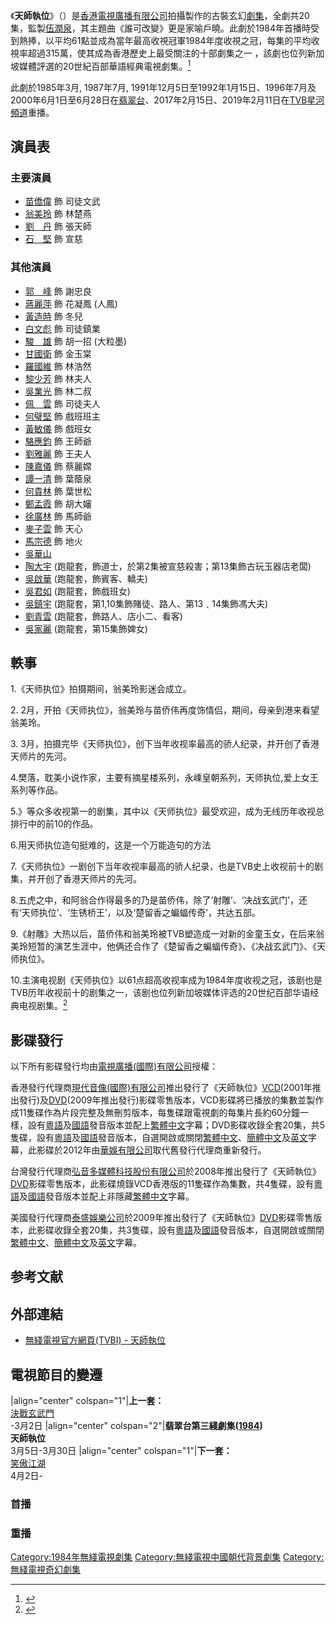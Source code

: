 {{無綫劇集 
| 中文劇名=天師執位
| 英文劇名={{lang|en|The Fearless Duo}}
| 圖像=
| 製作年份=1984年
| 海外推出日期=
| 翡翠台首播日期=1984年3月5日-3月30日
| 翡翠台首播時間=逢星期一至五 20:30-21:30 (連廣告)
| 監製=[[伍潤泉|伍潤泉]]
| 編導=[[蕭顯輝|蕭顯輝]]、[[譚銳銘|譚銳銘]]、[[吳鎮聲|吳鎮聲]]、[[范秀明|范秀明]]
| 製作統籌=[[周寶蓮|周寶蓮]]
| 助理編導=-{[[鄭美恒|鄭美恒]]}-、[[林子欣|林子欣]]、[[鄧碧殷|鄧碧殷]]、[[胡民廣|胡民廣]]
| 編劇=[[周少文|周少文]]、[[盧新燕|盧新燕]]、[[鄧特希|鄧特希]]、[[葉廣蔭|葉廣蔭]]
| 編審=[[吳　平|吳　平]]
| 集數=20
| 劇種=古裝玄幻
| 製作公司=[[香港|香港]][[電視廣播有限公司|電視廣播有限公司]]
| 主演={{nowrap|[[苗僑偉|苗僑偉]]、[[翁美玲|翁美玲]]、[[劉慶基|劉　丹]]、[[石堅|石　堅]]、<br/>[[蔣麗萍|蔣麗萍]]、[[郭峰_(演員)|郭　峰]]、[[黃造時|黃造時]]}}
| 主題曲=誰可改變
| 作曲=[[顧嘉煇|顧嘉煇]]
| 填詞=[[鄭國江|鄭國江]]
| 主唱=[[譚詠麟|譚詠麟]]
| 網頁=http://b.tvb.com/tvbi/?p=1638&preview=true TVBI
}}
《'''天師執位'''》（{{lang-en|'''The Fearless Duo'''}}）是[[香港|香港]][[電視廣播有限公司|電視廣播有限公司]]拍攝製作的古裝玄幻[[劇集|劇集]]，全劇共20集，監製[[伍潤泉|伍潤泉]]，其主題曲《誰可改變》更是家喻戶曉。此劇於1984年首播時受到熱捧，以平均61點並成為當年最高收視冠軍1984年度收視之冠，每集的平均收視率超過315萬，使其成為香港歷史上最受關注的十部劇集之一 ，該劇也位列新加坡媒體評選的20世紀百部華語經典電視劇集。<ref>{{cite web|url=https://th.tv36.com/people/pp00007115.html|title=以平均61點收視率成為1984年度收視之冠|first=|last=|author1=|date=|publisher=โดย [[Tv36|Tv36]]|accessdate=December 25, 2021|archive-date=2021-12-25|archive-url=https://web.archive.org/web/20211225151741/https://th.tv36.com/people/pp00007115.html}}</ref>

此劇於1985年3月, 1987年7月, 1991年12月5日至1992年1月15日、1996年7月及2000年6月1日至6月28日在[[翡翠台|翡翠台]]、2017年2月15日、2019年2月11日在[[TVB星河頻道|TVB星河頻道]]重播。

==演員表==
===主要演員===
*[[苗僑偉|苗僑偉]] 飾 司徒文武
*[[翁美玲|翁美玲]] 飾 林楚燕
*[[劉慶基|劉　丹]] 飾 張天師
*[[石堅|石　堅]] 飾 宣慈

===其他演員===
*[[郭峰_(演員)|郭　峰]] 飾 謝忠良
*[[蔣麗萍|蔣麗萍]] 飾 花凝鳳 (人鳳)
*[[黃造時|黃造時]] 飾 冬兒
*[[白文彪|白文彪]] 飾 司徒鎮業
*[[駿雄|駿　雄]] 飾 胡一招 (大粒墨)
*[[甘國衛|甘國衛]] 飾 金玉棠
*[[羅國維|羅國維]] 飾 林浩然
*[[黎少芳|黎少芳]] 飾 林夫人
*[[吳業光|吳業光]] 飾 林二叔
*[[佩雲|佩　雲]] 飾 司徒夫人
*[[何璧堅|何璧堅]] 飾 戲班班主
*[[黃敏儀|黃敏儀]] 飾 戲班女
*[[駱應鈞|駱應鈞]] 飾 王師爺
*[[劉雅麗|劉雅麗]] 飾 王夫人
*[[陳嘉儀|陳嘉儀]] 飾 蔡麗嫦
*[[譚一清|譚一清]] 飾 葉蔭泉 
*[[何貴林|何貴林]] 飾 葉世松 
*[[鄭孟霞|鄭孟霞]] 飾 胡大嬸
*[[徐廣林|徐廣林]] 飾 馬師爺
*[[麥子雲|麥子雲]] 飾 天心
*[[馬宗德|馬宗德]] 飾 地火
*[[吳華山|吳華山]]
*[[陶大宇|陶大宇]] (跑龍套，飾道士，於第2集被宣慈殺害；第13集飾古玩玉器店老闆)
*[[吳啟華|吳啟華]] (跑龍套，飾賓客、轎夫)
*[[吳君如|吳君如]] (跑龍套，飾戲班女)
*[[吳鎮宇|吳鎮宇]] (跑龍套，第1,10集飾賭徒、路人、第13﹑14集飾馮大夫)
*[[劉青雲|劉青雲]] (跑龍套，飾路人、店小二、看客)
*[[吳家麗|吳家麗]] (跑龍套，第15集飾婢女)

==軼事==
1.《天师执位》拍摄期间，翁美玲影迷会成立。

2. 2月，开拍《天师执位》，翁美玲与苗侨伟再度饰情侣，期间，母亲到港来看望翁美玲。

3. 3月，拍摄完毕《天师执位》，创下当年收视率最高的骄人纪录，并开创了香港天师片的先河。

4.樊落，耽美小说作家，主要有摘星楼系列，永嵊皇朝系列，天师执位,爱上女王系列等作品。

5.》等众多收视第一的剧集，其中以《天师执位》最受欢迎，成为无线历年收视总排行中的前10的作品。

6.用天师执位造句挺难的，这是一个万能造句的方法

7.《天师执位》一剧创下当年收视率最高的骄人纪录，也是TVB史上收视前十的剧集，并开创了香港天师片的先河。

8.五虎之中，和阿翁合作得最多的乃是苗侨伟，除了‘射雕’、‘决战玄武门’，还有‘天师执位’、‘生锈桥王’，以及‘楚留香之蝙蝠传奇’，共达五部。

9.《射雕》大热以后，苗侨伟和翁美玲被TVB塑造成一对新的金童玉女，在后来翁美玲短暂的演艺生涯中，他俩还合作了《楚留香之蝙蝠传奇》、《决战玄武门》、《天师执位》。

10.主演电视剧《天师执位》以61点超高收视率成为1984年度收视之冠，该剧也是TVB历年收视前十的剧集之一，该剧也位列新加坡媒体评选的20世纪百部华语经典电视剧集。<ref>{{cite web|url=http://www.ichacha.net/mzj/%E5%A4%A9%E5%B8%88%E6%89%A7%E4%BD%8D.html|title=天师执位造句|first=|last=|author1=电影聚焦|date=|publisher=โดย [[ichacha|ichacha]]|accessdate=December 25, 2021|archive-date=2021-12-25|archive-url=https://web.archive.org/web/20211225150724/http://www.ichacha.net/mzj/%E5%A4%A9%E5%B8%88%E6%89%A7%E4%BD%8D.html}}</ref>

==影碟發行==
以下所有影碟發行均由[[電視廣播(國際)有限公司|電視廣播(國際)有限公司]]授權：

香港發行代理商[[現代音像(國際)有限公司|現代音像(國際)有限公司]]推出發行了《天師執位》[[VCD|VCD]](2001年推出發行)及[[DVD|DVD]](2009年推出發行)影碟零售版本，VCD影碟將已播放的集數並製作成11隻碟作為片段完整及無刪剪版本，每隻碟跟電視劇的每集片長約60分鐘一樣，設有[[粵語|粵語]]及[[國語|國語]]發音版本並配上[[繁體中文|繁體中文]]字幕；DVD影碟收錄全套20集，共5隻碟，設有[[粵語|粵語]]及[[國語|國語]]發音版本，自選開啟或關閉[[繁體中文|繁體中文]]、[[簡體中文|簡體中文]]及[[英文|英文]]字幕，此影碟於2012年由[[華娛有限公司|華娛有限公司]]取代舊發行代理商重新發行。

台灣發行代理商[[弘音多媒體科技股份有限公司|弘音多媒體科技股份有限公司]]於2008年推出發行了《天師執位》[[DVD|DVD]]影碟零售版本，此影碟燒錄VCD香港版的11隻碟作為集數，共4隻碟，設有[[粵語|粵語]]及[[國語|國語]]發音版本並配上非隱藏[[繁體中文|繁體中文]]字幕。

美國發行代理商[[泰盛娛樂公司|泰盛娛樂公司]]於2009年推出發行了《天師執位》[[DVD|DVD]]影碟零售版本，此影碟收錄全套20集，共3隻碟，設有[[粵語|粵語]]及[[國語|國語]]發音版本，自選開啟或關閉[[繁體中文|繁體中文]]、[[簡體中文|簡體中文]]及[[英文|英文]]字幕。
==参考文献==
<div class="references-small">
<references />
</div>

==外部連結==
*[http://b.tvb.com/tvbi/?p=1638&preview=true 無綫電視官方網頁(TVBI) - 天師執位] {{Wayback|url=http://b.tvb.com/tvbi/?p=1638&preview=true |date=20190926003424 }}

==電視節目的變遷==
{{start box}}
|align="center" colspan="1"|'''上一套：'''<br/>[[決戰玄武門|決戰玄武門]]<br/>-3月2日
|align="center" colspan="2"|'''翡翠台第三綫劇集([[翡翠台電視劇集列表_(1984年)#第三線劇集|1984]])'''<br/>'''天師執位'''<br/>3月5日-3月30日
|align="center" colspan="1"|'''下一套：'''<br/>[[笑傲江湖_(1984年電視劇)|笑傲江湖]]<br/>4月2日-
{{end box}}

===首播===
{{電視節目的變遷
|電視台={{HKG-NOC}}[[無綫電視|無綫電視]][[翡翠台|翡翠台]]
|播放檔次=星期一至五 20:30-21:30 時段
|節目名稱=天師執位<br/>(1984.03.05 - 1984.03.30)
|上一節目=[[決戰玄武門|決戰玄武門]]<br/>(1984.02.06 - 1984.03.02)
|下一節目=[[笑傲江湖_(1984年電視劇)|笑傲江湖]]<br/>(1984.04.02 - 1984.05.11)
}}

===重播===
{{電視節目的變遷
|電視台={{HKG-NOC}}[[無綫電視|無綫電視]][[翡翠台|翡翠台]]
|播放檔次=星期二至五 00:15-01:15 時段
|節目名稱=天師執位<br/>(1991.12.05 - 1992.01.15)
|上一節目=[[天涯歌女|天涯歌女]]<br/>
|下一節目=[[他來自江湖|他來自江湖]]<br/>(1992.01.16 - 1992.03.06)
}}

{{電視節目的變遷
|電視台={{HKG}}[[無綫電視|無綫電視]][[翡翠台|翡翠台]]
|播放檔次=星期一至五 10:40-11:40 時段
|節目名稱=天師執位<br/>(2000.06.01 - 2000.06.28)
|上一節目=[[夾心人|夾心人]]<br/>(2000.05.04 - 2000.05.31)
|下一節目=[[失落的宇宙|宇宙特警]]<br/>（2000.07.04 - 2000.08.14：10:40－11:10）<hr/>[[鋼鐵神兵|鋼鐵神兵]]<br/>（2000.07.04 - 2000.08.31：11:10－11:40）
}}

[[Category:1984年無綫電視劇集|Category:1984年無綫電視劇集]]
[[Category:無綫電視中國朝代背景劇集|Category:無綫電視中國朝代背景劇集]]
[[Category:無綫電視奇幻劇集|Category:無綫電視奇幻劇集]]
